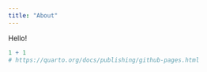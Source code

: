 ```yaml
---
title: "About"
---
```


Hello! 

```r
1 + 1
# https://quarto.org/docs/publishing/github-pages.html
```
